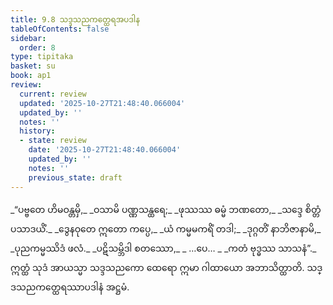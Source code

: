 ```yaml
---
title: 9.8 သဒ္ဒသညကတ္ထေရအပဒါန
tableOfContents: false
sidebar:
  order: 8
type: tipitaka
basket: su
book: ap1
review:
  current: review
  updated: '2025-10-27T21:48:40.066004'
  updated_by: ''
  notes: ''
  history:
  - state: review
    date: '2025-10-27T21:48:40.066004'
    updated_by: ''
    notes: ''
    previous_state: draft
---
```



<ReviewStatus review={frontmatter.review} showDetails={true} />

<HypothesisAnnotation frontmatter={frontmatter} />

<DynamicBreadcrumb />

<Division number="43" book="ap1" e="ch" v="20" p="144">

<Paragraph number="1742" type="verses" book="ap1">
_“ပဗ္ဗတေ ဟိမဝန္တမှိ,_  
_ဝသာမိ ပဏ္ဏသန္ထရေ;_  
_ဖုဿဿ ဓမ္မံ ဘဏတော,_  
_သဒ္ဒေ စိတ္တံ ပသာဒယိံ._  

</Paragraph>

</Division>
<Division number="44" book="ap1" e="ch" v="20" p="144">

<Paragraph number="1743" type="verses" book="ap1">
_ဒွေနဝုတေ ဣတော ကပ္ပေ,_  
_ယံ ကမ္မမကရိံ တဒါ;_  
_ဒုဂ္ဂတိံ နာဘိဇာနာမိ,_  
_ပုညကမ္မဿိဒံ ဖလံ._  

</Paragraph>

</Division>
<Division number="45" book="ap1" e="ch" v="20" p="144">

<Paragraph number="1744" type="verses" book="ap1">
_ပဋိသမ္ဘိဒါ စတဿော,_  
_ …ပေ… _  
_ကတံ ဗုဒ္ဓဿ သာသနံ”._  

</Paragraph>

<Paragraph number="1745" book="ap1">
ဣတ္ထံ သုဒံ အာယသ္မာ သဒ္ဒသညကော ထေရော ဣမာ ဂါထာယော အဘာသိတ္ထာတိ.

</Paragraph>
</Division>

<Paragraph number="1746" type="center" book="ap1">
သဒ္ဒသညကတ္ထေရဿာပဒါနံ အဋ္ဌမံ.
</Paragraph>